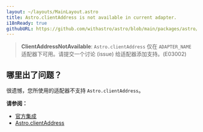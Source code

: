 ```yaml
---
layout: ~/layouts/MainLayout.astro
title: Astro.clientAddress is not available in current adapter.
i18nReady: true
githubURL: https://github.com/withastro/astro/blob/main/packages/astro/src/core/errors/errors-data.ts
---
```


> **ClientAddressNotAvailable**: `Astro.clientAddress` 仅在 `ADAPTER_NAME` 适配器下可用。请提交一个讨论 (issue) 给适配器添加支持。(E03002)

## 哪里出了问题？
很遗憾，您所使用的适配器不支持 `Astro.clientAddress`。

**请参阅：**
-  [官方集成](/en/guides/integrations-guide/#official-integrations)
-  [Astro.clientAddress](/zh-cn/reference/api-reference/#astroclientaddress)


